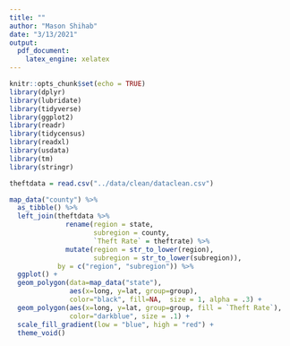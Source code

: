 ```yaml
---
title: ""
author: "Mason Shihab"
date: "3/13/2021"
output:
  pdf_document:
    latex_engine: xelatex
---
```


```r
knitr::opts_chunk$set(echo = TRUE)
library(dplyr)
library(lubridate)
library(tidyverse)
library(ggplot2)
library(readr)
library(tidycensus)
library(readxl)
library(usdata)
library(tm)
library(stringr)
```

```r
theftdata = read.csv("../data/clean/dataclean.csv")
```

```r
map_data("county") %>%
  as_tibble() %>% 
  left_join(theftdata %>% 
              rename(region = state, 
                     subregion = county,
                     `Theft Rate` = theftrate) %>% 
              mutate(region = str_to_lower(region), 
                     subregion = str_to_lower(subregion)), 
            by = c("region", "subregion")) %>%
  ggplot() + 
  geom_polygon(data=map_data("state"), 
               aes(x=long, y=lat, group=group),
               color="black", fill=NA,  size = 1, alpha = .3) + 
  geom_polygon(aes(x=long, y=lat, group=group, fill = `Theft Rate`),
               color="darkblue", size = .1) +
  scale_fill_gradient(low = "blue", high = "red") +
  theme_void()
```



